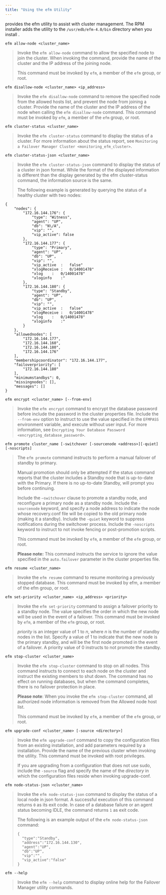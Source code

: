 ```yaml
---
title: "Using the efm Utility"
---
```


<div id="using_efm_utility" class="registered_link"></div>

provides the efm utility to assist with cluster management. The RPM installer adds the utility to the `/usr/edb/efm-4.0/bin` directory when you install .

<div id="efm_allow_node" class="registered_link"></div>

`efm allow-node <cluster_name>`

> Invoke the `efm allow-node` command to allow the specified node to join the cluster. When invoking the command, provide the name of the cluster and the IP address of the joining node.
>
> This command must be invoked by `efm`, a member of the `efm` group, or root.

<div id="efm_disallow_node" class="registered_link"></div>

`efm disallow-node <cluster_name> <ip_address>`

> Invoke the `efm disallow-node` command to remove the specified node from the allowed hosts list, and prevent the node from joining a cluster. Provide the name of the cluster and the IP address of the node when calling the `efm disallow-node` command. This command must be invoked by `efm`, a member of the `efm` group, or root.

<div id="efm_cluster_status" class="registered_link"></div>

`efm cluster-status <cluster_name>`

> Invoke the `efm cluster-status` command to display the status of a cluster. For more information about the status report, see `Monitoring a Failover Manager Cluster <monitoring_efm_cluster>`.

<div id="efm_cluster_status-json" class="registered_link"></div>

`efm cluster-status-json <cluster_name>`

> Invoke the `efm cluster-status-json` command to display the status of a cluster in json format. While the format of the displayed information is different than the display generated by the efm cluster-status command, the information source is the same.
>
> The following example is generated by querying the status of a healthy cluster with two nodes:

```
{
    "nodes": {
        "172.16.144.176": {
            "type": "Witness",
            "agent": "UP",
            "db": "N\/A",
            "vip": "",
            "vip_active": false
        },
        "172.16.144.177": {
            "type": "Primary",
            "agent": "UP",
            "db": "UP",
            "vip": "",
            "vip_active  :   false"
            "xlogReceive :   0/14001478"
            "xlog    :   0/14001478"
            "xloginfo    :"
        },
        "172.16.144.180": {
            "type": "Standby",
            "agent": "UP",
            "db": "UP",
            "vip": "",
            "vip_active  :   false"
            "xlogReceive :   0/14001478"
            "xlog    :   0/14001478"
            "xloginfo    :"
        }
    },
    "allowednodes": [
        "172.16.144.177",
        "172.16.144.160",
        "172.16.144.180",
        "172.16.144.176"
    ],
    "membershipcoordinator": "172.16.144.177",
    "failoverpriority": [
        "172.16.144.180"
    ],
    "minimumstandbys": 0,
    "missingnodes": [],
    "messages": []
}
```

<div id="efm_encrypt" class="registered_link"></div>

`efm encrypt <cluster_name> [--from-env]`

> Invoke the `efm encrypt` command to encrypt the database password before include the password in the cluster properties file. Include the `--from-env` option to instruct to use the value specified in the `EFMPASS` environment variable, and execute without user input. For more information, see `Encrypting Your Database Password <encrypting_database_password>`.

<div id="efm_promote" class="registered_link"></div>

`efm promote cluster_name [-switchover [-sourcenode <address>][-quiet][-noscripts]`

> The `efm promote` command instructs to perform a manual failover of standby to primary.
>
> Manual promotion should only be attempted if the status command reports that the cluster includes a Standby node that is up-to-date with the Primary. If there is no up-to-date Standby, will prompt you before continuing.
>
> Include the `–switchover` clause to promote a standby node, and reconfigure a primary node as a standby node. Include the `-sourcenode` keyword, and specify a node address to indicate the node whose recovery.conf file will be copied to the old primary node (making it a standby). Include the `-quiet` keyword to suppress notifications during the switchover process. Include the `-noscripts` keyword to instruct to not invoke fencing or post-promotion scripts.
>
> This command must be invoked by `efm`, a member of the `efm` group, or root.
>
> **Please note:** This command instructs the service to ignore the value specified in the `auto.failover` parameter in the cluster properties file.

<div id="efm_resume" class="registered_link"></div>

`efm resume <cluster_name>`

> Invoke the `efm resume` command to resume monitoring a previously stopped database. This command must be invoked by efm, a member of the efm group, or root.

<div id="efm_set_priority" class="registered_link"></div>

`efm set-priority <cluster_name> <ip_address> <priority>`

> Invoke the `efm set-priority` command to assign a failover priority to a standby node. The value specifies the order in which the new node will be used in the event of a failover. This command must be invoked by `efm`, a member of the `efm` group, or root.
>
> *priority* is an integer value of 1 to *n*, where *n* is the number of standby nodes in the list. Specify a value of 1 to indicate that the new node is the primary standby, and will be the first node promoted in the event of a failover. A priority value of 0 instructs to not promote the standby.

<div id="efm_stop_cluster" class="registered_link"></div>

`efm stop-cluster <cluster_name>`

> Invoke the `efm stop-cluster` command to stop on all nodes. This command instructs to connect to each node on the cluster and instruct the existing members to shut down. The command has no effect on running databases, but when the command completes, there is no failover protection in place.
>
> **Please note**: When you invoke the `efm stop-cluster` command, all authorized node information is removed from the Allowed node host list.
>
> This command must be invoked by `efm`, a member of the `efm` group, or root.

<div id="efm_upgrade_conf" class="registered_link"></div>

`efm upgrade-conf <cluster_name> [-source <directory>]`

> Invoke the `efm upgrade-conf` command to copy the configuration files from an existing installation, and add parameters required by a installation. Provide the name of the previous cluster when invoking the utility. This command must be invoked with root privileges.
>
> If you are upgrading from a configuration that does not use sudo, include the `-source` flag and specify the name of the *directory* in which the configuration files reside when invoking upgrade-conf.

<div id="efm_node_status_json" class="registered_link"></div>

`efm node-status-json <cluster_name>`

> Invoke the `efm node-status-json` command to display the status of a local node in json format. A successful execution of this command returns `0` as its exit code. In case of a database failure or an agent status becoming IDLE, the command returns `1` as exit code.
>
> The following is an example output of the `efm node-status-json` command:
>
> ```
> {
>   "type":"Standby",
>   "address":"172.16.144.130",
>   "agent":"UP",
>   "db":"UP",
>   "vip":"",
>   "vip_active":"false"
> }
> ```

<div id="efm_help" class="registered_link"></div>

`efm --help`

> Invoke the `efm --help` command to display online help for the Failover Manager utility commands.
